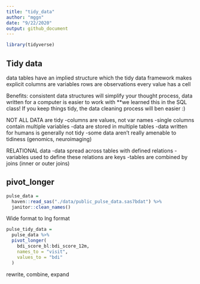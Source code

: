 ```yaml
---
title: "tidy_data"
author: "mggn"
date: "9/22/2020"
output: github_document
---
```


```r
library(tidyverse)
```

## Tidy data
data tables have an implied structure which the tidy data framework 
  makes explicit
columns are variables
rows are observations
every value has a cell

Benefits: consistent data structures will simplify your thought process, data
written for a computer is easier to work with
**we learned this in the SQL class!
If you keep things tidy, the data cleaning process will ben easier :)

NOT ALL DATA are tidy
-columns are values, not var names
-single columns contain multiple variables
-data are stored in multiple tables
-data written for humans is generally not tidy
-some data aren't really amenable to tidiness (genomics, neuroimaging)

RELATIONAL data
-data spread across tables with defined relations
-variables used to define these relations are keys
-tables are combined by joins (inner or outer joins)

## pivot_longer

```r
pulse_data =
  haven::read_sas("./data/public_pulse_data.sas7bdat") %>%
  janitor::clean_names()
```

Wide format to lng format

```r
pulse_tidy_data =
  pulse_data %>%
  pivot_longer(
    bdi_score_bl:bdi_score_12m,
    names_to = "visit",
    values_to = "bdi"
  )

```

rewrite, combine, expand


